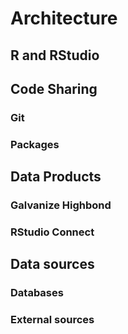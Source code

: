 # Architecture

## R and RStudio

## Code Sharing

### Git

### Packages

## Data Products

### Galvanize Highbond

### RStudio Connect

## Data sources

### Databases

### External sources